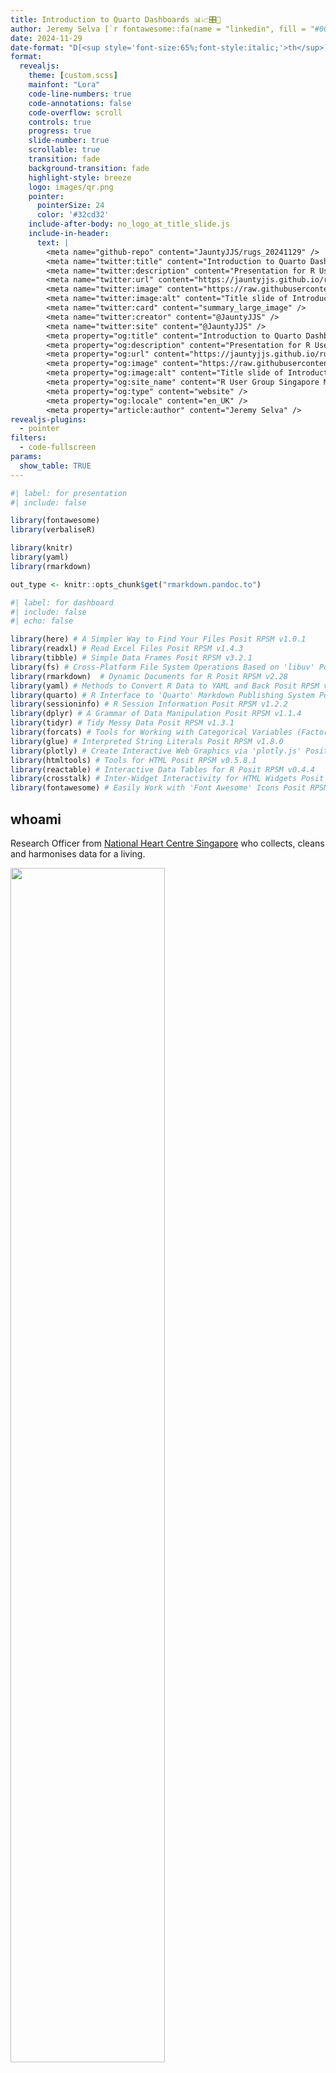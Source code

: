 ---
title: Introduction to Quarto Dashboards 📊📈🎛️📶
author: Jeremy Selva [`r fontawesome::fa(name = "linkedin", fill = "#0077ac")`](https://www.linkedin.com/in/jeremy-selva-085b9112a/){target="_blank"} <br> @JauntyJJS [`r fontawesome::fa(name = "github", fill = "#000000")`](https://github.com/JauntyJJS){target="_blank"} [`r fontawesome::fa(name = "fab fa-square-x-twitter", fill = "#000000")`](https://twitter.com/JauntyJJS){target="_blank"} [`r fontawesome::fa(name = "bluesky", fill = "#1084ff")`](https://bsky.app/profile/jauntyjjs.bsky.social){target="_blank"} [<svg aria-hidden="true" role="img" viewBox="0 0 512 512" style="height:1em;width:1em;vertical-align:-0.125em;margin-left:auto;margin-right:auto;font-size:inherit;fill:#5f53e7;overflow:visible;position:relative;"><path d="M433 179.1c0-97.2-63.7-125.7-63.7-125.7-62.5-28.7-228.6-28.4-290.5 0 0 0-63.7 28.5-63.7 125.7 0 115.7-6.6 259.4 105.6 289.1 40.5 10.7 75.3 13 103.3 11.4 50.8-2.8 79.3-18.1 79.3-18.1l-1.7-36.9s-36.3 11.4-77.1 10.1c-40.4-1.4-83-4.4-89.6-54a102.5 102.5 0 0 1 -.9-13.9c85.6 20.9 158.7 9.1 178.8 6.7 56.1-6.7 105-41.3 111.2-72.9 9.8-49.8 9-121.5 9-121.5zm-75.1 125.2h-46.6v-114.2c0-49.7-64-51.6-64 6.9v62.5h-46.3V197c0-58.5-64-56.6-64-6.9v114.2H90.2c0-122.1-5.2-147.9 18.4-175 25.9-28.9 79.8-30.8 103.8 6.1l11.6 19.5 11.6-19.5c24.1-37.1 78.1-34.8 103.8-6.1 23.7 27.3 18.4 53 18.4 175z"/></svg>](https://fosstodon.org/@JauntyJJS){target="_blank"} <br> [*https://jeremy-selva.netlify.app* `r fontawesome::fa(name = "link", fill = "#666666")`](https://jeremy-selva.netlify.app/){target="_blank"} <br> [For R User Group Singapore (RUGS) Meetup `r fontawesome::fa(name = "fab fa-meetup", fill = "#dd5466")`](https://www.meetup.com/r-user-group-sg/events/303934149){target="_blank"}
date: 2024-11-29
date-format: "D[<sup style='font-size:65%;font-style:italic;'>th</sup>] MMMM YYYY"
format:
  revealjs:
    theme: [custom.scss]
    mainfont: "Lora"
    code-line-numbers: true
    code-annotations: false
    code-overflow: scroll
    controls: true
    progress: true
    slide-number: true
    scrollable: true
    transition: fade
    background-transition: fade
    highlight-style: breeze
    logo: images/qr.png
    pointer:
      pointerSize: 24
      color: '#32cd32'
    include-after-body: no_logo_at_title_slide.js
    include-in-header: 
      text: |
        <meta name="github-repo" content="JauntyJJS/rugs_20241129" />
        <meta name="twitter:title" content="Introduction to Quarto Dashboards" />
        <meta name="twitter:description" content="Presentation for R User Group Singapore Meetup on 29 November 2024." />
        <meta name="twitter:url" content="https://jauntyjjs.github.io/rugs_20241129" />
        <meta name="twitter:image" content="https://raw.githubusercontent.com/JauntyJJS/rugs_20241129/main/share-card.png" />
        <meta name="twitter:image:alt" content="Title slide of Introduction to Quarto Dashboards presented at R User Group Singapore Meetup on 29 November 2024." />
        <meta name="twitter:card" content="summary_large_image" />
        <meta name="twitter:creator" content="@JauntyJJS" />
        <meta name="twitter:site" content="@JauntyJJS" />
        <meta property="og:title" content="Introduction to Quarto Dashboards" />
        <meta property="og:description" content="Presentation for R User Group Singapore Meetup on 29 November 2024." />
        <meta property="og:url" content="https://jauntyjjs.github.io/rugs_20241129" />
        <meta property="og:image" content="https://raw.githubusercontent.com/JauntyJJS/rugs_20241129/main/share-card.png" />
        <meta property="og:image:alt" content="Title slide of Introduction to Quarto Dashboards presented at R User Group Singapore Meetup on 29 November 2024." />
        <meta property="og:site_name" content="R User Group Singapore Meetup on 29 November 2024" />
        <meta property="og:type" content="website" />
        <meta property="og:locale" content="en_UK" />
        <meta property="article:author" content="Jeremy Selva" />
revealjs-plugins:
  - pointer
filters:
  - code-fullscreen
params:
  show_table: TRUE
---

```{r}
#| label: for presentation
#| include: false

library(fontawesome)
library(verbaliseR)

library(knitr)
library(yaml)
library(rmarkdown)

out_type <- knitr::opts_chunk$get("rmarkdown.pandoc.to")
```

```{r}
#| label: for dashboard
#| include: false
#| echo: false

library(here) # A Simpler Way to Find Your Files Posit RPSM v1.0.1
library(readxl) # Read Excel Files Posit RPSM v1.4.3
library(tibble) # Simple Data Frames Posit RPSM v3.2.1
library(fs) # Cross-Platform File System Operations Based on 'libuv' Posit RPSM v1.6.5
library(rmarkdown)  # Dynamic Documents for R Posit RPSM v2.28
library(yaml) # Methods to Convert R Data to YAML and Back Posit RPSM v2.3.10
library(quarto) # R Interface to 'Quarto' Markdown Publishing System Posit RPSM v1.4.4
library(sessioninfo) # R Session Information Posit RPSM v1.2.2
library(dplyr) # A Grammar of Data Manipulation Posit RPSM v1.1.4
library(tidyr) # Tidy Messy Data Posit RPSM v1.3.1
library(forcats) # Tools for Working with Categorical Variables (Factors) Posit RPSM v1.0.0
library(glue) # Interpreted String Literals Posit RPSM v1.8.0
library(plotly) # Create Interactive Web Graphics via 'plotly.js' Posit RPSM v4.10.4
library(htmltools) # Tools for HTML Posit RPSM v0.5.8.1
library(reactable) # Interactive Data Tables for R Posit RPSM v0.4.4
library(crosstalk) # Inter-Widget Interactivity for HTML Widgets Posit RPSM v1.2.1
library(fontawesome) # Easily Work with 'Font Awesome' Icons Posit RPSM v0.5.2

```

## whoami

Research Officer from [National Heart Centre Singapore](https://www.nhcs.com.sg/){target="_blank"} who collects, cleans and harmonises data for a living.

![](images/allison_horst2.png){fig-alt="Picture by Allison Horst about a data analyst facing a dataset in the form of a monster." fig-align="center" width="70%"}

[Taming the Data Beast from ["Cleaning Medical Data with R"](https://www.pipinghotdata.com/workshops/2023-06-06-cleaning-medical-data-with-r/){target="_blank"} workshop by Shannon Pileggi, Crystal Lewis and Petter Higgins presented at R/Medicine 2023. Illustrated by [Allison Horst](https://allisonhorst.com/){target="_blank"}]{style="font-size: 80%;"}.

::: footer

[https://jauntyjjs.github.io/rugs_20241129
`r fontawesome::fa(name = "link", fill = "#666666")`](https://jauntyjjs.github.io/rugs_20241129){target="_blank"}[`r fontawesome::fa(name = "github", fill = "#000000")`](https://github.com/JauntyJJS/rugs_20241129){target="_blank"}

:::

## Quarto

[Quarto](https://quarto.org/){target="_blank"} is an open-source software that weaves narrative and programming code together to produce elegantly formatted output as documents (in HTML, Word, PDF), presentations, books, web pages, and more.

![](images/allison_horst.png){fig-alt="Picture by Allison Horst about Quarto turning programming code to documents." fig-align="center"}
[[Artwork](https://allisonhorst.com/cetinkaya-rundel-lowndes-quarto-keynote){target="_blank"} from ["Hello, Quarto"](https://www.youtube.com/watch?v=p7Hxu4coDl8) keynote by Julia Lowndes and Mine Çetinkaya-Rundel, presented at RStudio Conference 2022. Illustrated by [Allison Horst](https://allisonhorst.com/){target="_blank"}]{style="font-size: 80%;"}.

::: footer

[https://jauntyjjs.github.io/rugs_20241129
`r fontawesome::fa(name = "link")`](https://jauntyjjs.github.io/rugs_20241129){target="_blank"}[`r fontawesome::fa(name = "github")`](https://github.com/JauntyJJS/rugs_20241129){target="_blank"}

:::

## Quarto

<https://quarto.org/>{target="_blank"}

```{=html}
<iframe width="1000" height="550" src="https://quarto.org/" title="Quarto Homepage" ></iframe>
```

::: footer

[https://jauntyjjs.github.io/rugs_20241129
`r fontawesome::fa(name = "link")`](https://jauntyjjs.github.io/rugs_20241129){target="_blank"}[`r fontawesome::fa(name = "github")`](https://github.com/JauntyJJS/rugs_20241129){target="_blank"}

:::

## Quarto Dashboards (Released in Quarto 1.4)

A simple way to quickly creating dashboards from Quarto scripts using R, Python, Julia, and Observable

Publish groups of visualizations, tables, text together. See examples in <https://quarto.org/docs/gallery/index.html#dashboards>{target="_blank"}

![](images/quarto_dashboard_example.png){fig-alt="A list of Quarto dashboard example." fig-align="center"}

::: footer

[https://jauntyjjs.github.io/rugs_20241129
`r fontawesome::fa(name = "link")`](https://jauntyjjs.github.io/rugs_20241129){target="_blank"}[`r fontawesome::fa(name = "github")`](https://github.com/JauntyJJS/rugs_20241129){target="_blank"}

:::

## Dashboard Basics

Dashboards are composed of **cards** of text, plot and tables in **pages**

![](images/cards_not_arranged.png){fig-alt="Cards (unaranged)." fig-align="center"}

::: footer

[https://jauntyjjs.github.io/rugs_20241129
`r fontawesome::fa(name = "link")`](https://jauntyjjs.github.io/rugs_20241129){target="_blank"}[`r fontawesome::fa(name = "github")`](https://github.com/JauntyJJS/rugs_20241129){target="_blank"}

:::

## Dashboard Basics 

Dashboards are composed of **cards** of text, plot and tables in **pages** that need to be arranged neatly into rows and columns.

::: panel-tabset

### About

![](images/cards_arranged_1.png){fig-alt="Cards arranged to tell what the project is about." fig-align="center"}

### Total_Fertility

![](images/cards_arranged_2.png){fig-alt="Cards arranged to show the results." fig-align="center"}


:::

::: footer

[https://jauntyjjs.github.io/rugs_20241129
`r fontawesome::fa(name = "link")`](https://jauntyjjs.github.io/rugs_20241129){target="_blank"}[`r fontawesome::fa(name = "github")`](https://github.com/JauntyJJS/rugs_20241129){target="_blank"}

:::

## Motivation

[CNA](https://www.channelnewsasia.com/singapore/singapore-total-fertility-rate-population-parents-children-4155616){target="_blank"} reported that Singapore's total fertility rate was below 1 for the first time.

![](images/cna_fertility.png){fig-alt="Channel News Asia news headline: Singapore's total fertility rate falls to historic low of 0.97" fig-align="center" width="60%"}

::: footer

[https://jauntyjjs.github.io/rugs_20241129
`r fontawesome::fa(name = "link")`](https://jauntyjjs.github.io/rugs_20241129){target="_blank"}[`r fontawesome::fa(name = "github")`](https://github.com/JauntyJJS/rugs_20241129){target="_blank"}

:::

## Motivation

Data is downloaded from [Department Of Statistics Singapore](https://www.singstat.gov.sg/find-data/search-by-theme/population/births-and-fertility/latest-data){target="_blank"}

![](images/website_to_get_data.png){fig-alt="Births and Fertility data from the Department Of Statistics Singapore website" fig-align="center"}

::: footer

[https://jauntyjjs.github.io/rugs_20241129
`r fontawesome::fa(name = "link")`](https://jauntyjjs.github.io/rugs_20241129){target="_blank"}[`r fontawesome::fa(name = "github")`](https://github.com/JauntyJJS/rugs_20241129){target="_blank"}

:::

## Motivation

Alternatively, it can be downloaded from <https://data.gov.sg/>{target="_blank"}

::: panel-tabset

### Fertility Rate

[<https://data.gov.sg/datasets/d_e39eeaeadb571c0d0725ef1eec48d166/view>{target="_blank"}]{style="font-size: 80%;"}

```{=html}
<iframe width="1000" height="400" src="https://data.gov.sg/datasets/d_e39eeaeadb571c0d0725ef1eec48d166/view" title="Fertility Rate" ></iframe>
```

### Live Birth

[<https://data.gov.sg/datasets/d_d05c760928eb5eaa58006d83462b834e/view>{target="_blank"}]{style="font-size: 80%;"}

```{=html}
<iframe width="1000" height="400" src="https://data.gov.sg/datasets/d_d05c760928eb5eaa58006d83462b834e/view" title="Live Birth" ></iframe>
```

:::

::: footer

[https://jauntyjjs.github.io/rugs_20241129
`r fontawesome::fa(name = "link")`](https://jauntyjjs.github.io/rugs_20241129){target="_blank"}[`r fontawesome::fa(name = "github")`](https://github.com/JauntyJJS/rugs_20241129){target="_blank"}

:::

## Motivation

A preview of the dataset.

:::: {.columns}

::: {.column width="50%"}

```{r}
#| label: read birth data
#| echo: true

birth_data <- readxl::read_excel(
  path = here::here(
    "data", 
    "Live-Births By Sex And Ethnic Group, Monthly.xlsx"
  )
)

```

::: {.content-visible when-format="html"}

```{r}
#| label: birth data html

if (params$show_table && knitr::is_html_output()) {
  
  sticky_style <- list(backgroundColor = "#f7f7f7")
  
  birth_data |>
    reactable::reactable(
      columns = list(
        Ethnicity = reactable::colDef(
          sticky = "left",
          style = sticky_style, 
          headerStyle = sticky_style
        ), 
        Gender = reactable::colDef(
          sticky = "left",
          style = sticky_style, 
          headerStyle = sticky_style)
      ), 
      filterable = FALSE,
      defaultPageSize = 8,
      paginationType = "jump",
      style = list(fontSize = "1rem"),
    )
}

```

:::

:::

::: {.column width="50%"}

```{r}
#| label: read fertility data
#| echo: true

fertility_rate_data <- readxl::read_excel(
  path = here::here(
    "data", 
    "Fertility Rate By Ethnic Group, Yearly.xlsx"
  )
)

```

::: {.content-visible when-format="html"}

```{r}
#| label: fertility data html

if (params$show_table && knitr::is_html_output()) {
  
  sticky_style <- list(backgroundColor = "#f7f7f7")
  
  fertility_rate_data |>
    reactable::reactable(
      columns = list(
        Ethnicity = reactable::colDef(
          minWidth = 200,
          sticky = "left",
          style = sticky_style, 
          headerStyle = sticky_style
        )
      ), 
      filterable = FALSE,
      defaultPageSize = 8,
      paginationType = "jump",
      style = list(fontSize = "1rem"),
    )
}

```

:::

:::

::::

::: footer

[https://jauntyjjs.github.io/rugs_20241129
`r fontawesome::fa(name = "link")`](https://jauntyjjs.github.io/rugs_20241129){target="_blank"}[`r fontawesome::fa(name = "github")`](https://github.com/JauntyJJS/rugs_20241129){target="_blank"}

:::

## Motivation

Can Quarto Dashboard create something similar to the [Fertility Dashboard](https://www.singstat.gov.sg/find-data/search-by-theme/population/births-and-fertility/visualising-data/fertility-dashboard){target="_blank"} from Department of Statistics Singapore ?

![](images/fertility_dashbaord_DOS.png){fig-alt="Fertility Dashboard from Department of Statistics Singapore." fig-align="center"}

::: footer

[https://jauntyjjs.github.io/rugs_20241129
`r fontawesome::fa(name = "link")`](https://jauntyjjs.github.io/rugs_20241129){target="_blank"}[`r fontawesome::fa(name = "github")`](https://github.com/JauntyJJS/rugs_20241129){target="_blank"}

:::

## Open A Quarto Document

Create a Quarto document

![](images/create_a_quarto_doc_grouped.png){fig-alt="Steps to create a Quarto document" fig-align="center"}

::: footer

[https://jauntyjjs.github.io/rugs_20241129
`r fontawesome::fa(name = "link")`](https://jauntyjjs.github.io/rugs_20241129){target="_blank"}[`r fontawesome::fa(name = "github")`](https://github.com/JauntyJJS/rugs_20241129){target="_blank"}

:::

## Open A Quarto Document

Clear everything in file and type the following `yaml` header (surrounded by `---`) and click "Render"

````{.yaml filename="index.qmd"}
---
title: "SG Fertility Dashboard"
format: 
  dashboard:
    nav-buttons: [github]
    github: https://github.com/JauntyJJS/fertility_dashboard
---
````

:::: {.columns}

::: {.column width="50%"}

![](images/quarto_render.png){fig-alt="Steps to render a Quarto document to an empty dashboard" fig-align="center"}

:::

::: {.column width="50%"}

![](images/starting_dashboard.png){fig-alt="Output from the above command" fig-align="center"}

:::

::::

::: footer

[https://jauntyjjs.github.io/rugs_20241129
`r fontawesome::fa(name = "link")`](https://jauntyjjs.github.io/rugs_20241129){target="_blank"}[`r fontawesome::fa(name = "github")`](https://github.com/JauntyJJS/rugs_20241129){target="_blank"}

:::

## Code Chunks

R codes are to be placed in between the ```` ```{r} ```` and ```` ``` ```` code chunks.

::: panel-tabset

### R code 

```{r}
#| label: load packages
#| message: false
#| eval: false
#| echo: true

library(here) # A Simpler Way to Find Your Files Posit RPSM v1.0.1
library(readxl) # Read Excel Files Posit RPSM v1.4.3
library(tibble) # Simple Data Frames Posit RPSM v3.2.1
library(fs) # Cross-Platform File System Operations Based on 'libuv' Posit RPSM v1.6.5
library(rmarkdown)  # Dynamic Documents for R Posit RPSM v2.28
library(yaml) # Methods to Convert R Data to YAML and Back Posit RPSM v2.3.10
library(quarto) # R Interface to 'Quarto' Markdown Publishing System Posit RPSM v1.4.4
library(sessioninfo) # R Session Information Posit RPSM v1.2.2
library(dplyr) # A Grammar of Data Manipulation Posit RPSM v1.1.4
library(tidyr) # Tidy Messy Data Posit RPSM v1.3.1
library(forcats) # Tools for Working with Categorical Variables (Factors) Posit RPSM v1.0.0
library(glue) # Interpreted String Literals Posit RPSM v1.8.0
library(plotly) # Create Interactive Web Graphics via 'plotly.js' Posit RPSM v4.10.4
library(htmltools) # Tools for HTML Posit RPSM v0.5.8.1
library(reactable) # Interactive Data Tables for R Posit RPSM v0.4.4
library(crosstalk) # Inter-Widget Interactivity for HTML Widgets Posit RPSM v1.2.1
library(fontawesome) # Easily Work with 'Font Awesome' Icons Posit RPSM v0.5.2

```

### In code chunk {.nostretch}

![](images/r_packages_used.png){fig-alt="How to load all libraries in a Quarto Code Chunk" fig-align="center" width="60%"}

:::

::: footer

[https://jauntyjjs.github.io/rugs_20241129
`r fontawesome::fa(name = "link")`](https://jauntyjjs.github.io/rugs_20241129){target="_blank"}[`r fontawesome::fa(name = "github")`](https://github.com/JauntyJJS/rugs_20241129){target="_blank"}

:::

## Pages

The text of the level 1 headings `#{Page Title}` helps to create pages in the navigation bar.

```{.yaml filename="index.qmd"}
---
title: "SG Fertility Dashboard"
format: 
  dashboard:
    nav-buttons: [github]
    github: https://github.com/JauntyJJS/fertility_dashboard
---

# Fertility Rate {orientation="rows" scrolling="true"}

# Live Birth {orientation="rows" scrolling="true"}

# About {orientation="columns" scrolling="true"}
```

![](images/dashboard_with_pages.png){fig-alt="dashboard with pages but no content" fig-align="center"}

::: footer

[https://jauntyjjs.github.io/rugs_20241129
`r fontawesome::fa(name = "link")`](https://jauntyjjs.github.io/rugs_20241129){target="_blank"}[`r fontawesome::fa(name = "github")`](https://github.com/JauntyJJS/rugs_20241129){target="_blank"}

:::

## Layout for About

The `orientation="columns"` settings ensures cards are first laid out by columns and then by rows. Column space can be allocated using level 2 headings `## Column`

```{r filename="index.qmd"}
#| echo: true

# About {orientation="columns" scrolling="true"}

## Column {width="60%"}

## Column {width="40%"}
```

![](images/column_layout.png){fig-alt="column orientation layout" fig-align="center"}

::: footer

[https://jauntyjjs.github.io/rugs_20241129
`r fontawesome::fa(name = "link")`](https://jauntyjjs.github.io/rugs_20241129){target="_blank"}[`r fontawesome::fa(name = "github")`](https://github.com/JauntyJJS/rugs_20241129){target="_blank"}

:::

## Cards for About

To create cards that has text or markdown, it is better to use the `::: {.card title="Your title"}` block.

:::: {.columns}

::: {.column width="40%"}

````{.r filename="index.qmd"}
# About {orientation="columns" scrolling="true"}

## Column - About the Dashboard {width="60%"}

::: {.card title="📊 About The Dashboard"}

Your markdown text here

:::

## Column - R Session and Packages Used {width="40%"}
````
:::

::: {.column width="60%"}

![](images/card_about_the_dashboard_example.png){fig-alt="About page with a card titled: About The Dashboard with text example" fig-align="center"}
:::

::::

::: footer

[https://jauntyjjs.github.io/rugs_20241129
`r fontawesome::fa(name = "link")`](https://jauntyjjs.github.io/rugs_20241129){target="_blank"}[`r fontawesome::fa(name = "github")`](https://github.com/JauntyJJS/rugs_20241129){target="_blank"}

:::

## Cards for About

::: panel-tabset

### Code

To create cards that uses R codes, use ```` ```{r} ```` code chunks.

````{.r filename="index.qmd" code-line-numbers="|11-27"}
# About {orientation="columns" scrolling="true"}

## Column - About the Dashboard {width="60%"}

::: {.card title="📊 About The Dashboard"}

Your markdown text here

:::

## Column - R Session and Packages Used {width="40%"}

```{{r}}
#| label: R Package Used
#| title: "R Packages Used"

head(sessioninfo::package_info())

```

```{{r}}
#| label: R Session Info
#| title: "R Session Info"

head(sessioninfo::platform_info())

```
````

### Output

![](images/card_about_r_platform_example.png){fig-alt="About page with a card titled: " fig-align="center"}
:::

::: footer

[https://jauntyjjs.github.io/rugs_20241129
`r fontawesome::fa(name = "link")`](https://jauntyjjs.github.io/rugs_20241129){target="_blank"}[`r fontawesome::fa(name = "github")`](https://github.com/JauntyJJS/rugs_20241129){target="_blank"}

:::

## Cards for About

::: panel-tabset

### Code

Here are the contents to create the About the dashboard chunks.

````{.r filename="index.qmd"}
# About {orientation="columns" scrolling="true"}

## Column - About the Dashboard {width="60%"}

::: {.card title="📊 About The Dashboard"}

This dashboard is built with [Quarto Dashboards](https://quarto.org/docs/dashboards/){target="_blank"}. It is based on the [Fertility Dashboard](https://www.singstat.gov.sg/find-data/search-by-theme/population/births-and-fertility/visualising-data/fertility-dashboard){target="_blank"} from [Department of Statistics Singapore](https://www.singstat.gov.sg/){target="_blank"}.

If you want to conduct your own analysis, see the following resources:

+-------------------------------------+------------------------------------------------------------------------------------------------------------------------------------------------------------------------------+
| Resource                            | Link                                                                                                                                                                         |
+=====================================+==============================================================================================================================================================================+
| Births and Fertility Data           | [<i class='bi bi-globe'></i> Website](https://www.singstat.gov.sg/find-data/search-by-theme/population/births-and-fertility/latest-data){target="_blank"}                    |
| Department of Statistics Singapore  |                                                                                                                                                                              |
+-------------------------------------+------------------------------------------------------------------------------------------------------------------------------------------------------------------------------+
| Fertility Rate By Ethnic Group,     | [<i class='bi bi-globe'></i> Website](https://data.gov.sg/datasets/d_e39eeaeadb571c0d0725ef1eec48d166/view){target="_blank"}                                                 |
| Yearly from                         |                                                                                                                                                                              |
| [data.gov.sg](https://data.gov.sg/) |                                                                                                                                                                              |
+-------------------------------------+------------------------------------------------------------------------------------------------------------------------------------------------------------------------------+
| Live-Births By Sex And Ethnic       | [<i class='bi bi-globe'></i> Website](https://data.gov.sg/datasets/d_d05c760928eb5eaa58006d83462b834e/view){target="_blank"}                                                 |
| Group, Monthly from                 |                                                                                                                                                                              |
| [data.gov.sg](https://data.gov.sg/) |                                                                                                                                                                              |
+-------------------------------------+------------------------------------------------------------------------------------------------------------------------------------------------------------------------------+
| Fertility Rate By Ethnic Group,     | [<i class="bi bi-file-earmark-spreadsheet"></i> Fertility Rate By Ethnic Group, Yearly.xlsx](data/Fertility Rate By Ethnic Group, Yearly.xlsx){target="_blank"}              |
| Yearly till 2023 in Excel           |                                                                                                                                                                              |
+-------------------------------------+------------------------------------------------------------------------------------------------------------------------------------------------------------------------------+
| Live-Births By Sex And Ethnic       | [<i class="bi bi-file-earmark-spreadsheet"></i> Live-Births By Sex And Ethnic Group, Monthly.xlsx](data/Live-Births By Sex And Ethnic Group, Monthly.xlsx){target="_blank"}  |
| Group, Monthly till Dec 2023        |                                                                                                                                                                              |
| in Excel                            |                                                                                                                                                                              |
+-------------------------------------+------------------------------------------------------------------------------------------------------------------------------------------------------------------------------+
| Quarto script to create Dashboard   | [<i class="bi bi-file-code"></i> Quarto Script](index.qmd){target="_blank"}                                                                                                  |
+-------------------------------------+------------------------------------------------------------------------------------------------------------------------------------------------------------------------------+
| Github repository                   | [<i class='bi bi-github'></i> Source code](https://github.com/JauntyJJS/fertility_dashboard){target="_blank"}                                                                |
+-------------------------------------+------------------------------------------------------------------------------------------------------------------------------------------------------------------------------+
| Quarto Resources from               | [<i class='bi bi-github'></i> Resources](https://github.com/ivelasq/2024-07-18_quarto-dashboards){target="_blank"}                                                           |
| Isabella Velásquez                  |                                                                                                                                                                              |
+-------------------------------------+------------------------------------------------------------------------------------------------------------------------------------------------------------------------------+
| Quarto Tutorials from               | [<i class='bi bi-youtube'></i> 1: Hello, Dashboards!](https://www.youtube.com/watch?v=HW7QbqI4fH0){target="_blank"}<br>                                                      |
| Mine Çetinkaya-Rundel               | [<i class='bi bi-youtube'></i> 2: Components](https://www.youtube.com/watch?v=KdsQgwaY950){target="_blank"}<br>                                                              |
|                                     | [<i class='bi bi-youtube'></i> 3: Theming and Styling](https://www.youtube.com/watch?v=NigWSB-jG4Y){target="_blank"}                                                         |
+-------------------------------------+------------------------------------------------------------------------------------------------------------------------------------------------------------------------------+

Births And Fertility Rates, Annual and Live-Births By Sex And Ethnic Group data were accessed on 25 November 2024 from <https://data.gov.sg/>. Data is made available under the terms of [Singapore Open Data Licence version 1.0](https://data.gov.sg/open-data-licence)

Made by Jeremy Selva [`r fontawesome::fa(name = "linkedin", fill = "#273B8C")`](https://www.linkedin.com/in/jeremy-selva-085b9112a/){target="_blank"} <br> @JauntyJJS [`r fontawesome::fa(name = "github", fill = "#273B8C")`](https://github.com/JauntyJJS){target="_blank"} [`r fontawesome::fa(name = "fab fa-x-twitter", fill = "#273B8C")`](https://twitter.com/JauntyJJS){target="_blank"} <br> [*https://jeremy-selva.netlify.app* `r fontawesome::fa(name = "link", fill = "#273B8C")`](https://jeremy-selva.netlify.app/){target="_blank"}

:::

## Column - R Session and Packages Used {width="40%"}

```{{r}}
#| label: R Package Used
#| title: "📦 R Packages Used"

get_r_package_info <- function() {

  r_package_table <- sessioninfo::package_info()
  rownames(r_package_table) <- NULL

  r_package_table <- r_package_table |>
    tibble::as_tibble() |>
    dplyr::mutate(
      version = ifelse(is.na(r_package_table$loadedversion),
                       r_package_table$ondiskversion,
                       r_package_table$loadedversion)) |>
    dplyr::filter(.data[["attached"]] == TRUE) |>
    dplyr::select(
      dplyr::any_of(c("package", "version",
                      "date", "source"))
    )

  return(r_package_table)

}

get_r_package_info() |>
  reactable::reactable(
    defaultPageSize = 5,
    paginationType = "jump",
  )

```

```{{r}}
#| label: R Session Info
#| title: "💻 R Session Info"

get_quarto_version <- function(
    test_sys_path = FALSE,
    test_no_path = FALSE
) {

  # Taken from https://github.com/r-lib/sessioninfo/issues/75
  if (isNamespaceLoaded("quarto") && isFALSE(test_sys_path)) {
    path <- quarto::quarto_path() |>
      fs::path_real()
    ver <- system("quarto -V", intern = TRUE)
    if (is.null(path) || isTRUE(test_no_path)) {
      "NA (via quarto)"
    } else {
      paste0(ver, " @ ", path, "/ (via quarto)")
    }
  } else {
    path <- Sys.which("quarto") |>
      fs::path_real()
    if (path == "" || isTRUE(test_no_path)) {
      "NA"
    } else {
      ver <- system("quarto -V", intern = TRUE)
      paste0(ver, " @ ", path)
    }
  }
}


get_knitr_version <- function() {

  knitr_info <- "NA"

  r_package_table <- sessioninfo::package_info(
    pkgs = c("installed")
  ) |>
    dplyr::filter(.data[["package"]] == "knitr")

  if (nrow(r_package_table) == 1) {

    knitr_version <- r_package_table$loadedversion[1]
    knitr_source <- r_package_table$source[1]

    knitr_info <- paste0(
      knitr_version, " from ",
      knitr_source)
  }

  return(knitr_info)

}

get_r_platform_info <- function() {

  r_platform_table <- sessioninfo::platform_info()
  r_platform_table[["quarto"]] <- get_quarto_version()[1]
  r_platform_table[["knitr"]] <- get_knitr_version()[1]

  r_platform_table <- data.frame(
    setting = names(r_platform_table),
    value = unlist(r_platform_table,
                   use.names = FALSE),
    stringsAsFactors = FALSE
  )

  return(r_platform_table)
}

r_platform_table <- get_r_platform_info()

r_platform_table |>
  reactable::reactable(
    defaultPageSize = 5,
    paginationType = "jump",
  )


```
````

### Output

![](images/card_about_the_dashboard_done.png){fig-alt="About page with a card titled: About The Dashboard with text completed" fig-align="center"}

:::

::: footer

[https://jauntyjjs.github.io/rugs_20241129
`r fontawesome::fa(name = "link")`](https://jauntyjjs.github.io/rugs_20241129){target="_blank"}[`r fontawesome::fa(name = "github")`](https://github.com/JauntyJJS/rugs_20241129){target="_blank"}

:::

## Layout and Cards for Fertility Rate

:::: {.columns}

::: {.column width="40%"}

The `orientation="rows"` settings ensures cards are first laid out by rows and then by columns.

Indicating `#| content: valuebox` in the R code chunk will give out a value box. 

:::

::: {.column width="60%"}

````{.r filename="index.qmd" code-line-numbers="|1|3-16|57-77"}
# Fertility Rate {orientation="rows" scrolling="true"}

## Row - 2023 Fertility Value Boxes

```{{r}}
#| label: Value Box 1
#| content: valuebox
#| title: "2023 Fertility Rate (Total*)"

list(
  icon = "person-standing-dress",
  color = "#b67e54",
  value = "A Value"
)

```

```{{r}}
#| label: Value Box 2
#| content: valuebox
#| title: "2023 Fertility Rate (Chinese)"

list(
  icon = "person-standing-dress",
  color = "#efb9e7",
  value = "A Value"
)

```

```{{r}}
#| label: Value Box 3
#| content: valuebox
#| title: "2023 Fertility Rate (Malays)"

list(
  icon = "person-standing-dress",
  color = "#90ee90",
  value = "A Value"
)

```

```{{r}}
#| label: Value Box 4
#| content: valuebox
#| title: "2023 Fertility Rate (Indians)"

list(
  icon = "person-standing-dress",
  color = "#c5bce0",
  value = "A Value"
)

```

## Row - Fertility Rate Plot and Table

### Column - Fertility Rate Plot

```{{r}}
#| label: Total Fertility Rate by Ethnicity Plot
#| title: ""

print("a plot")

```

### Column - Fertility Rate Table

```{{r}}
#| label: Total Fertility Rate by Ethnicity Table
#| title: "𝄜 Total Fertility Rate Data"

print("a table")

```
````

:::

::::

![](images/card_fertility_rate_example.png){fig-alt="A dashboard with four value boxes in the first row and in the second row, one column reserved for the graph and the other column reserved for the table" fig-align="center"}

::: footer

[https://jauntyjjs.github.io/rugs_20241129
`r fontawesome::fa(name = "link")`](https://jauntyjjs.github.io/rugs_20241129){target="_blank"}[`r fontawesome::fa(name = "github")`](https://github.com/JauntyJJS/rugs_20241129){target="_blank"}

:::

## Tables and Plots for Fertility Rate Page

::: panel-tabset

### Table

```{r}
#| label: Total Fertility Rate by Ethnicity Table
#| echo: false
#| eval: true

fertility_rate_data_year_for_table <- fertility_rate_data |>
  tidyr::pivot_longer(
    cols = -c("Ethnicity"),
    names_to = c("Year"),
    values_to = "Total_Fertility_Rate_Per_Female"
  ) |>
  dplyr::mutate(
    Ethnicity = dplyr::case_when(
      .data[["Ethnicity"]] == "Chinese (Per Female)" ~ "Chinese",
      .data[["Ethnicity"]] == "Malays (Per Female)" ~ "Malays",
      .data[["Ethnicity"]] == "Indians (Per Female)" ~ "Indians",
      .data[["Ethnicity"]] == "All (Per Female)" ~ "Total*",
    ),
    Ethnicity = forcats::fct_relevel(
      .data[["Ethnicity"]],
      c("Chinese", "Malays", "Indians", "Total*")
    )
  ) |>
  dplyr::filter(
    .data[["Year"]] >= 1980
  ) |>
  dplyr::mutate(
    Year = as.numeric(.data[["Year"]])
  ) |>
  dplyr::rename(
    `Fertility Rate Per Female` = "Total_Fertility_Rate_Per_Female"
  )

data <- crosstalk::SharedData$new(fertility_rate_data_year_for_table)

htmltools::div(
  style = "display: grid; grid-template-columns: repeat(auto-fit, minmax(200px, 1fr)); gap: 0.75rem;",
  htmltools::div(
    crosstalk::filter_select(
      id = "Ethnicity",
      label = "Ethnicity",
      sharedData = data,
      group = ~Ethnicity,
      allLevels = TRUE),
    crosstalk::filter_slider(
      id = "Year",
      label = "Year",
      sharedData = data,
      column = "Year"),
    crosstalk::filter_slider(
      id = "Fertility Rate Per Female",
      label = "Fertility Rate Per Female",
      sharedData = data,
      column = "Fertility Rate Per Female",
      width = "100%")
  ),
  htmltools::div(
    style = "grid-column: span 3;",
    htmltools::browsable(
      htmltools::tagList(
        reactable::reactable(data, minRows = 10, elementId = "tfr-table", paginationType = "jump"),
        htmltools::tags$button("Download as CSV", onclick = "Reactable.downloadDataCSV('tfr-table')")
      )
    )
  )
)

```

### 👨‍💻 Source

```{r}
#| label: Source code for Total Fertility Rate by Ethnicity Table
#| eval: false
#| echo: true

fertility_rate_data_year_for_table <- fertility_rate_data |>
  tidyr::pivot_longer(
    cols = -c("Ethnicity"),
    names_to = c("Year"),
    values_to = "Total_Fertility_Rate_Per_Female"
  ) |>
  dplyr::mutate(
    Ethnicity = dplyr::case_when(
      .data[["Ethnicity"]] == "Chinese (Per Female)" ~ "Chinese",
      .data[["Ethnicity"]] == "Malays (Per Female)" ~ "Malays",
      .data[["Ethnicity"]] == "Indians (Per Female)" ~ "Indians",
      .data[["Ethnicity"]] == "All (Per Female)" ~ "Total*",
    ),
    Ethnicity = forcats::fct_relevel(
      .data[["Ethnicity"]],
      c("Chinese", "Malays", "Indians", "Total*")
    )
  ) |>
  dplyr::filter(
    .data[["Year"]] >= 1980
  ) |>
  dplyr::mutate(
    Year = as.numeric(.data[["Year"]])
  ) |>
  dplyr::rename(
    `Fertility Rate Per Female` = "Total_Fertility_Rate_Per_Female"
  )

data <- crosstalk::SharedData$new(fertility_rate_data_year_for_table)

htmltools::div(
  style = "display: grid; grid-template-columns: repeat(auto-fit, minmax(200px, 1fr)); gap: 0.75rem;",
  htmltools::div(
    crosstalk::filter_select(
      id = "Ethnicity",
      label = "Ethnicity",
      sharedData = data,
      group = ~Ethnicity,
      allLevels = TRUE),
    crosstalk::filter_slider(
      id = "Year",
      label = "Year",
      sharedData = data,
      column = "Year"),
    crosstalk::filter_slider(
      id = "Fertility Rate Per Female",
      label = "Fertility Rate Per Female",
      sharedData = data,
      column = "Fertility Rate Per Female",
      width = "100%")
  ),
  htmltools::div(
    style = "grid-column: span 3;",
    htmltools::browsable(
      htmltools::tagList(
        reactable::reactable(data, minRows = 10, elementId = "tfr-table", paginationType = "jump"),
        htmltools::tags$button("Download as CSV", onclick = "Reactable.downloadDataCSV('tfr-table')")
      )
    )
  )
)

```

:::

::: footer

[https://jauntyjjs.github.io/rugs_20241129
`r fontawesome::fa(name = "link")`](https://jauntyjjs.github.io/rugs_20241129){target="_blank"}[`r fontawesome::fa(name = "github")`](https://github.com/JauntyJJS/rugs_20241129){target="_blank"}

:::

## Tables and Plots for Fertility Rate Page

::: panel-tabset

### Plot

```{r}
#| label: Total Fertility Rate by Ethnicity Plot
#| echo: false
#| eval: true

fertility_rate_data_year_for_plot <- fertility_rate_data |>
  tidyr::pivot_longer(
    cols = -c("Ethnicity"),
    names_to = c("Year"),
    values_to = "Total_Fertility_Rate_Per_Female"
  ) |>
  dplyr::mutate(
    Ethnicity = dplyr::case_when(
      .data[["Ethnicity"]] == "Chinese (Per Female)" ~ "Chinese",
      .data[["Ethnicity"]] == "Malays (Per Female)" ~ "Malays",
      .data[["Ethnicity"]] == "Indians (Per Female)" ~ "Indians",
      .data[["Ethnicity"]] == "All (Per Female)" ~ "Total*",
    ),
    Ethnicity = forcats::fct_relevel(
      .data[["Ethnicity"]],
      c("Chinese", "Malays", "Indians", "Total*")
    )
  ) |>
  dplyr::filter(
    .data[["Year"]] >= 1980
  )

# For the hover text
text_input <- glue::glue(
   "{fertility_rate_data_year_for_plot[['Ethnicity']]}: {format(fertility_rate_data_year_for_plot[['Total_Fertility_Rate_Per_Female']], big.mark = ",", digits = 2)}"
)

plot <- plotly::plot_ly() |>
  plotly::add_trace(
    data = fertility_rate_data_year_for_plot,
    x = fertility_rate_data_year_for_plot[["Year"]],
    y = fertility_rate_data_year_for_plot[["Total_Fertility_Rate_Per_Female"]],
    color = fertility_rate_data_year_for_plot[["Ethnicity"]],
    colors = c(Chinese = "#efb9e7",
               Malays = "#90ee90",
               Indians = "#c5bce0",
               `Total*` = "#b67e54"),
    type = "scatter",
    mode = "lines+markers",
    marker = list(
      size = 10,
      line = list(color = "black", width = 1.5)
    ),
    linetype = fertility_rate_data_year_for_plot[["Ethnicity"]],
    linetypes = c(Chinese = "solid",
                  Malays = "solid",
                  Indians = "solid",
                  `Total*` = "solid"),
    line = list(
      width = 5
    ),
    name = fertility_rate_data_year_for_plot[["Ethnicity"]],
    text = text_input,
    hovertemplate = '%{text}<extra></extra>'
  ) |>
  plotly::layout(
    title = list(text = "<b>Resident Total Fertility Rate by Ethnicity<b>" ,
                 x = 0.5,
                 y = 1,
                 pad = list(l = 5, r = 5, b = 5, t = 20),
                 xanchor = 'center',
                 font = list(size = 20)),
    xaxis = list(title = "",
                 titlefont = list(size = 10),
                 tickfont = list(size = 12),
                 tickangle = -30,
                 gridcolor = "#eff5ee",
                 showgrid = TRUE,
                 showticklabels = TRUE,
                 tickcolor = "",
                 ticks = "",
                 zeroline = FALSE,
                 rangeslider = list(thickness = 0.05),
                 autorange = TRUE,
                 automargin = TRUE,
                 fixedrange = FALSE),
    yaxis = list(title = "",
                 titlefont = list(size = 10),
                 tickfont = list(size = 12),
                 gridcolor = "#c8cdc6",
                 showgrid = TRUE,
                 showline = FALSE,
                 showticklabels = TRUE,
                 tickcolor = "",
                 ticks = "",
                 zeroline = TRUE,
                 range = list(0, 3),
                 rangemode = "tozero",
                 autorange = FALSE,
                 automargin = TRUE,
                 fixedrange = TRUE),
    hovermode = "x unified",
    legend = list(
      title = list(text = "Ethnicity"),
      orientation = 'h',
      # Centered at x axis
      xanchor = "center",
      x = 0.5,
      # Place on the top
      y = 1,
      font = list(size = 14)
    ),
    autosize = TRUE,
    plot_bgcolor = "#eff5ee",
    paper_bgcolor = "#eff5ee",
    margin = list(l = 10, r = 10, b = 10, t = 50, pad = 10)
  ) |>
  plotly::add_annotations(
    x = 0,
    y = 1,
    xref = "paper",
    yref = "paper",
    yanchor = "bottom",
    text = "Total Fertility Rate\nPer Female",
    showarrow = FALSE,
    font = list(size = 15)
  ) |>
  plotly::add_annotations(
    x = 0,
    y = 0,
    xref = "paper",
    yref = "paper",
    text = "*\tIncludes the ethnic group 'Others'",
    showarrow = FALSE,
    font = list(size = 10)
  )

plot

```

### 👨‍💻 Source

```{r}
#| label: Source Code for Total Fertility Rate by Ethnicity Plot
#| echo: true
#| eval: false

fertility_rate_data_year_for_plot <- fertility_rate_data |>
  tidyr::pivot_longer(
    cols = -c("Ethnicity"),
    names_to = c("Year"),
    values_to = "Total_Fertility_Rate_Per_Female"
  ) |>
  dplyr::mutate(
    Ethnicity = dplyr::case_when(
      .data[["Ethnicity"]] == "Chinese (Per Female)" ~ "Chinese",
      .data[["Ethnicity"]] == "Malays (Per Female)" ~ "Malays",
      .data[["Ethnicity"]] == "Indians (Per Female)" ~ "Indians",
      .data[["Ethnicity"]] == "All (Per Female)" ~ "Total*",
    ),
    Ethnicity = forcats::fct_relevel(
      .data[["Ethnicity"]],
      c("Chinese", "Malays", "Indians", "Total*")
    )
  ) |>
  dplyr::filter(
    .data[["Year"]] >= 1980
  )

# For the hover text
text_input <- glue::glue(
   "{fertility_rate_data_year_for_plot[['Ethnicity']]}: {format(fertility_rate_data_year_for_plot[['Total_Fertility_Rate_Per_Female']], big.mark = ",", digits = 2)}"
)

plot <- plotly::plot_ly() |>
  plotly::add_trace(
    data = fertility_rate_data_year_for_plot,
    x = fertility_rate_data_year_for_plot[["Year"]],
    y = fertility_rate_data_year_for_plot[["Total_Fertility_Rate_Per_Female"]],
    color = fertility_rate_data_year_for_plot[["Ethnicity"]],
    colors = c(Chinese = "#efb9e7",
               Malays = "#90ee90",
               Indians = "#c5bce0",
               `Total*` = "#b67e54"),
    type = "scatter",
    mode = "lines+markers",
    marker = list(
      size = 10,
      line = list(color = "black", width = 1.5)
    ),
    linetype = fertility_rate_data_year_for_plot[["Ethnicity"]],
    linetypes = c(Chinese = "solid",
                  Malays = "solid",
                  Indians = "solid",
                  `Total*` = "solid"),
    line = list(
      width = 5
    ),
    name = fertility_rate_data_year_for_plot[["Ethnicity"]],
    text = text_input,
    hovertemplate = '%{text}<extra></extra>'
  ) |>
  plotly::layout(
    title = list(text = "<b>Resident Total Fertility Rate by Ethnicity<b>" ,
                 x = 0.5,
                 y = 1,
                 pad = list(l = 5, r = 5, b = 5, t = 20),
                 xanchor = 'center',
                 font = list(size = 20)),
    xaxis = list(title = "",
                 titlefont = list(size = 10),
                 tickfont = list(size = 12),
                 tickangle = -30,
                 gridcolor = "#eff5ee",
                 showgrid = TRUE,
                 showticklabels = TRUE,
                 tickcolor = "",
                 ticks = "",
                 zeroline = FALSE,
                 rangeslider = list(thickness = 0.05),
                 autorange = TRUE,
                 automargin = TRUE,
                 fixedrange = FALSE),
    yaxis = list(title = "",
                 titlefont = list(size = 10),
                 tickfont = list(size = 12),
                 gridcolor = "#c8cdc6",
                 showgrid = TRUE,
                 showline = FALSE,
                 showticklabels = TRUE,
                 tickcolor = "",
                 ticks = "",
                 zeroline = TRUE,
                 range = list(0, 3),
                 rangemode = "tozero",
                 autorange = FALSE,
                 automargin = TRUE,
                 fixedrange = TRUE),
    hovermode = "x unified",
    legend = list(
      title = list(text = "Ethnicity"),
      orientation = 'h',
      # Centered at x axis
      xanchor = "center",
      x = 0.5,
      # Place on the top
      y = 1,
      font = list(size = 14)
    ),
    autosize = TRUE,
    plot_bgcolor = "#eff5ee",
    paper_bgcolor = "#eff5ee",
    margin = list(l = 10, r = 10, b = 10, t = 50, pad = 10)
  ) |>
  plotly::add_annotations(
    x = 0,
    y = 1,
    xref = "paper",
    yref = "paper",
    yanchor = "bottom",
    text = "Total Fertility Rate\nPer Female",
    showarrow = FALSE,
    font = list(size = 15)
  ) |>
  plotly::add_annotations(
    x = 0,
    y = 0,
    xref = "paper",
    yref = "paper",
    text = "*\tIncludes the ethnic group 'Others'",
    showarrow = FALSE,
    font = list(size = 10)
  )

plot

```

:::

::: footer

[https://jauntyjjs.github.io/rugs_20241129
`r fontawesome::fa(name = "link")`](https://jauntyjjs.github.io/rugs_20241129){target="_blank"}[`r fontawesome::fa(name = "github")`](https://github.com/JauntyJJS/rugs_20241129){target="_blank"}

:::

## Layout and Cards for Live Birth

The `{.tabset}` settings allow cards to have tabs to provide multiple views of data. 

````{.r filename="index.qmd" code-line-numbers="|5-29|31-39"}
# Live Birth {orientation="rows" scrolling="true"}

## Row - Live Birth Plot and Table

### Column - Live Birth Plot {.tabset}

```{{r}}
#| label: Total Live Birth by Ethnicity Plot
#| title: "🙋🏻‍♀ 🙋🏻‍♂ All"

print("a plot for all gender")

```

```{{r}}
#| label: Total Male Live Birth by Ethnicity Plot
#| title: "🙋🏻‍♂️ Male"

print("a plot for male")

```

```{{r}}
#| label: Total female Live Birth by Ethnicity Plot
#| title: "🙋🏻‍♀️ Female"

print("a plot for Female")

```

### Column - Live Birth Table

```{{r}}
#| label: Total Birth Data by Ethnicity Table
#| title: "𝄜 Total Birth Data"

print("a table")

```
````

![](images/card_live_birth_example.png){fig-alt="A dashboard with one column reserved for the graph in a tabset and the other column reserved for the table" fig-align="center"}

::: footer

[https://jauntyjjs.github.io/rugs_20241129
`r fontawesome::fa(name = "link")`](https://jauntyjjs.github.io/rugs_20241129){target="_blank"}[`r fontawesome::fa(name = "github")`](https://github.com/JauntyJJS/rugs_20241129){target="_blank"}

:::

## Tables and Plots for Live Birth

::: panel-tabset

### Table

```{r}
#| label: Live Birth by Ethnicity Table
#| echo: false
#| eval: true

birth_data_long <- birth_data |>
  tidyr::pivot_longer(
    cols = -c("Ethnicity", "Gender"),
    names_to = c("Year", "Month"),
    names_pattern = "(\\d{4})(\\w{3})",
    values_to = "count"
  ) |>
  dplyr::mutate(
    Ethnicity = forcats::fct_relevel(
      .data[["Ethnicity"]],
      c("Chinese", "Malays", "Indians", "Others")
    )
  )

birth_data_both_gender <- birth_data_long |>
  dplyr::summarise(
    total_live_birth = sum(.data[["count"]], na.rm = TRUE),
    .by = c("Ethnicity", "Year", "Gender")
  ) |>
  dplyr::filter(
    .data[["Year"]] >= 1980 & .data[["Gender"]] == "All"
  )

birth_data_male <- birth_data_long |>
  dplyr::summarise(
    total_live_birth = sum(.data[["count"]], na.rm = TRUE),
    .by = c("Ethnicity", "Year", "Gender")
  ) |>
  dplyr::filter(
    .data[["Year"]] >= 1980 & .data[["Gender"]] == "Male"
  )

birth_data_female <- birth_data_long |>
  dplyr::summarise(
    total_live_birth = sum(.data[["count"]], na.rm = TRUE),
    .by = c("Ethnicity", "Year", "Gender")
  ) |>
  dplyr::filter(
    .data[["Year"]] >= 1980 & .data[["Gender"]] == "Female"
  )

birth_data_for_display <- dplyr::bind_rows(
  birth_data_both_gender,
  birth_data_male,
  birth_data_female
) |>
  dplyr::mutate(
    Year = as.numeric(.data[["Year"]])
  ) |>
  dplyr::rename(
    `Total Live Birth` = "total_live_birth"
  ) |>
  dplyr::relocate(
    "Gender",
    .after = "Ethnicity"
  )

data <- crosstalk::SharedData$new(birth_data_for_display)

htmltools::div(
  style = "display: grid; grid-template-columns: repeat(auto-fit, minmax(200px, 1fr)); gap: 0.75rem;",
  htmltools::div(
    crosstalk::filter_select(
      id = "Ethnicity",
      label = "Ethnicity",
      sharedData = data,
      group = ~Ethnicity,
      allLevels = TRUE),
    crosstalk::filter_checkbox(
      id = "Gender",
      label = "Gender",
      sharedData = data,
      group = ~Gender,
      allLevels = TRUE),
    crosstalk::filter_slider(
      id = "Year",
      label = "Year",
      sharedData = data,
      column = "Year"),
    crosstalk::filter_slider(
      id = "Total Live Birth",
      label = "Total Live Birth",
      sharedData = data,
      column = "Total Live Birth",
      width = "100%")
  ),
  htmltools::div(
    style = "grid-column: span 3;",
    htmltools::browsable(
      htmltools::tagList(
        reactable::reactable(data, minRows = 10, elementId = "birth-table", paginationType = "jump"),
        htmltools::tags$button("Download as CSV", onclick = "Reactable.downloadDataCSV('birth-table')")
      )
    )
  )
)

```

### 👨‍💻 Source

```{r}
#| label: Source code for Live Birth by Ethnicity Table
#| eval: false
#| echo: true

birth_data_long <- birth_data |>
  tidyr::pivot_longer(
    cols = -c("Ethnicity", "Gender"),
    names_to = c("Year", "Month"),
    names_pattern = "(\\d{4})(\\w{3})",
    values_to = "count"
  ) |>
  dplyr::mutate(
    Ethnicity = forcats::fct_relevel(
      .data[["Ethnicity"]],
      c("Chinese", "Malays", "Indians", "Others")
    )
  )

birth_data_both_gender <- birth_data_long |>
  dplyr::summarise(
    total_live_birth = sum(.data[["count"]], na.rm = TRUE),
    .by = c("Ethnicity", "Year", "Gender")
  ) |>
  dplyr::filter(
    .data[["Year"]] >= 1980 & .data[["Gender"]] == "All"
  )

birth_data_male <- birth_data_long |>
  dplyr::summarise(
    total_live_birth = sum(.data[["count"]], na.rm = TRUE),
    .by = c("Ethnicity", "Year", "Gender")
  ) |>
  dplyr::filter(
    .data[["Year"]] >= 1980 & .data[["Gender"]] == "Male"
  )

birth_data_female <- birth_data_long |>
  dplyr::summarise(
    total_live_birth = sum(.data[["count"]], na.rm = TRUE),
    .by = c("Ethnicity", "Year", "Gender")
  ) |>
  dplyr::filter(
    .data[["Year"]] >= 1980 & .data[["Gender"]] == "Female"
  )

birth_data_for_display <- dplyr::bind_rows(
  birth_data_both_gender,
  birth_data_male,
  birth_data_female
) |>
  dplyr::mutate(
    Year = as.numeric(.data[["Year"]])
  ) |>
  dplyr::rename(
    `Total Live Birth` = "total_live_birth"
  ) |>
  dplyr::relocate(
    "Gender",
    .after = "Ethnicity"
  )

data <- crosstalk::SharedData$new(birth_data_for_display)

htmltools::div(
  style = "display: grid; grid-template-columns: repeat(auto-fit, minmax(200px, 1fr)); gap: 0.75rem;",
  htmltools::div(
    crosstalk::filter_select(
      id = "Ethnicity",
      label = "Ethnicity",
      sharedData = data,
      group = ~Ethnicity,
      allLevels = TRUE),
    crosstalk::filter_checkbox(
      id = "Gender",
      label = "Gender",
      sharedData = data,
      group = ~Gender,
      allLevels = TRUE),
    crosstalk::filter_slider(
      id = "Year",
      label = "Year",
      sharedData = data,
      column = "Year"),
    crosstalk::filter_slider(
      id = "Total Live Birth",
      label = "Total Live Birth",
      sharedData = data,
      column = "Total Live Birth",
      width = "100%")
  ),
  htmltools::div(
    style = "grid-column: span 3;",
    htmltools::browsable(
      htmltools::tagList(
        reactable::reactable(data, minRows = 10, elementId = "birth-table", paginationType = "jump"),
        htmltools::tags$button("Download as CSV", onclick = "Reactable.downloadDataCSV('birth-table')")
      )
    )
  )
)

```

:::

::: footer

[https://jauntyjjs.github.io/rugs_20241129
`r fontawesome::fa(name = "link")`](https://jauntyjjs.github.io/rugs_20241129){target="_blank"}[`r fontawesome::fa(name = "github")`](https://github.com/JauntyJJS/rugs_20241129){target="_blank"}

:::

## Tables and Plots for Live Birth

::: panel-tabset

### Plots

```{r}
#| label: Live Birth by Ethnicity Plot
#| echo: false
#| eval: true

birth_data_long <- birth_data |>
  tidyr::pivot_longer(
    cols = -c("Ethnicity", "Gender"),
    names_to = c("Year", "Month"),
    names_pattern = "(\\d{4})(\\w{3})",
    values_to = "count"
  ) |>
  dplyr::mutate(
    Ethnicity = forcats::fct_relevel(
      .data[["Ethnicity"]],
      c("Chinese", "Malays", "Indians", "Others")
    )
  )

birth_data_both_gender <- birth_data_long |>
  dplyr::summarise(
    total_live_birth = sum(.data[["count"]], na.rm = TRUE),
    .by = c("Ethnicity", "Year", "Gender")
  ) |>
  dplyr::filter(
    .data[["Year"]] >= 1980 & .data[["Gender"]] == "All"
  )

# For the hover text
text_input <- glue::glue(
   "{birth_data_both_gender[['Ethnicity']]}: {birth_data_both_gender[['total_live_birth']]}"
)

plot <- plotly::plot_ly() |>
  plotly::add_trace(
    data = birth_data_both_gender,
    x = birth_data_both_gender[["Year"]],
    y = birth_data_both_gender[["total_live_birth"]],
    color = birth_data_both_gender[["Ethnicity"]],
    colors = c(Chinese = "#efb9e7",
               Malays = "#90ee90",
               Indians = "#c5bce0",
               Others = "#b67e54"),
    type = "scatter",
    mode = "lines+markers",
    marker = list(
      size = 10,
      line = list(color = "black", width = 1.5)
    ),
    line = list(
      width = 5
    ),
    linetype = birth_data_both_gender[["Ethnicity"]],
    linetypes = c(Chinese = "solid",
                  Malays = "solid",
                  Indians = "solid",
                  Others = "solid"),
    name = birth_data_both_gender[["Ethnicity"]],
    text = text_input,
    hovertemplate = '%{text}<extra></extra>'
  ) |>
  plotly::layout(
    title = list(text = "<b>Resident Total Live Birth by Ethnicity<b>" ,
                 x = 0.5,
                 y = 1,
                 pad = list(l = 5, r = 5, b = 5, t = 20),
                 xanchor = 'center',
                 font = list(size = 20)),
    xaxis = list(title = "",
                 titlefont = list(size = 10),
                 tickfont = list(size = 12),
                 tickangle = -30,
                 gridcolor = "#eff5ee",
                 showgrid = TRUE,
                 showticklabels = TRUE,
                 tickcolor = "",
                 ticks = "",
                 zeroline = FALSE,
                 rangeslider = list(thickness = 0.05),
                 automargin = TRUE,
                 autorange = TRUE,
                 fixedrange = FALSE),
    yaxis = list(title = "",
                 titlefont = list(size = 10),
                 tickfont = list(size = 12),
                 gridcolor = "#c8cdc6",
                 showgrid = TRUE,
                 showline = FALSE,
                 showticklabels = TRUE,
                 tickcolor = "",
                 ticks = "",
                 zeroline = TRUE,
                 rangemode = "tozero",
                 automargin = TRUE,
                 autorange = TRUE,
                 fixedrange = FALSE),
    hovermode = "x unified",
    legend = list(
      title = list(text = "Ethnicity"),
      orientation = 'h',
      # Centered at x axis
      xanchor = "center",
      x = 0.5,
      # Place on the top
      y = 1,
      font = list(size = 14)
    ),
    plot_bgcolor = "#eff5ee",
    paper_bgcolor = "#eff5ee",
    margin = list(l = 10, r = 10, b = 10, t = 50, pad = 10)
  ) |>
  plotly::add_annotations(
    x = 0,
    y = 1,
    xref = "paper",
    yref = "paper",
    yanchor = "bottom",
    text = "Total Live Birth",
    showarrow = FALSE,
    font = list(size = 15)
  )

plot
```

### 👨‍💻 Source

```{r}
#| label: Source code for Live Birth by Ethnicity Plot
#| eval: false
#| echo: true

birth_data_long <- birth_data |>
  tidyr::pivot_longer(
    cols = -c("Ethnicity", "Gender"),
    names_to = c("Year", "Month"),
    names_pattern = "(\\d{4})(\\w{3})",
    values_to = "count"
  ) |>
  dplyr::mutate(
    Ethnicity = forcats::fct_relevel(
      .data[["Ethnicity"]],
      c("Chinese", "Malays", "Indians", "Others")
    )
  )

birth_data_both_gender <- birth_data_long |>
  dplyr::summarise(
    total_live_birth = sum(.data[["count"]], na.rm = TRUE),
    .by = c("Ethnicity", "Year", "Gender")
  ) |>
  dplyr::filter(
    .data[["Year"]] >= 1980 & .data[["Gender"]] == "All"
  )

# For the hover text
text_input <- glue::glue(
   "{birth_data_both_gender[['Ethnicity']]}: {birth_data_both_gender[['total_live_birth']]}"
)

plot <- plotly::plot_ly() |>
  plotly::add_trace(
    data = birth_data_both_gender,
    x = birth_data_both_gender[["Year"]],
    y = birth_data_both_gender[["total_live_birth"]],
    color = birth_data_both_gender[["Ethnicity"]],
    colors = c(Chinese = "#efb9e7",
               Malays = "#90ee90",
               Indians = "#c5bce0",
               Others = "#b67e54"),
    type = "scatter",
    mode = "lines+markers",
    marker = list(
      size = 10,
      line = list(color = "black", width = 1.5)
    ),
    line = list(
      width = 5
    ),
    linetype = birth_data_both_gender[["Ethnicity"]],
    linetypes = c(Chinese = "solid",
                  Malays = "solid",
                  Indians = "solid",
                  Others = "solid"),
    name = birth_data_both_gender[["Ethnicity"]],
    text = text_input,
    hovertemplate = '%{text}<extra></extra>'
  ) |>
  plotly::layout(
    title = list(text = "<b>Resident Total Live Birth by Ethnicity<b>" ,
                 x = 0.5,
                 y = 1,
                 pad = list(l = 5, r = 5, b = 5, t = 20),
                 xanchor = 'center',
                 font = list(size = 20)),
    xaxis = list(title = "",
                 titlefont = list(size = 10),
                 tickfont = list(size = 12),
                 tickangle = -30,
                 gridcolor = "#eff5ee",
                 showgrid = TRUE,
                 showticklabels = TRUE,
                 tickcolor = "",
                 ticks = "",
                 zeroline = FALSE,
                 rangeslider = list(thickness = 0.05),
                 automargin = TRUE,
                 autorange = TRUE,
                 fixedrange = FALSE),
    yaxis = list(title = "",
                 titlefont = list(size = 10),
                 tickfont = list(size = 12),
                 gridcolor = "#c8cdc6",
                 showgrid = TRUE,
                 showline = FALSE,
                 showticklabels = TRUE,
                 tickcolor = "",
                 ticks = "",
                 zeroline = TRUE,
                 rangemode = "tozero",
                 automargin = TRUE,
                 autorange = TRUE,
                 fixedrange = FALSE),
    hovermode = "x unified",
    legend = list(
      title = list(text = "Ethnicity"),
      orientation = 'h',
      # Centered at x axis
      xanchor = "center",
      x = 0.5,
      # Place on the top
      y = 1,
      font = list(size = 14)
    ),
    plot_bgcolor = "#eff5ee",
    paper_bgcolor = "#eff5ee",
    margin = list(l = 10, r = 10, b = 10, t = 50, pad = 10)
  ) |>
  plotly::add_annotations(
    x = 0,
    y = 1,
    xref = "paper",
    yref = "paper",
    yanchor = "bottom",
    text = "Total Live Birth",
    showarrow = FALSE,
    font = list(size = 15)
  )

plot

```

:::

::: footer

[https://jauntyjjs.github.io/rugs_20241129
`r fontawesome::fa(name = "link")`](https://jauntyjjs.github.io/rugs_20241129){target="_blank"}[`r fontawesome::fa(name = "github")`](https://github.com/JauntyJJS/rugs_20241129){target="_blank"}

:::

## Current Output

Deploy using [Github pages](https://pages.github.com/){target="_blank"}

*  <https://jauntyjjs.github.io/fertility_dashboard/>{target="_blank"}

![](images/card_fertility_rate_final.png){fig-alt="A preview of the completed dashboard" fig-align="center"}

::: footer

[https://jauntyjjs.github.io/rugs_20241129
`r fontawesome::fa(name = "link")`](https://jauntyjjs.github.io/rugs_20241129){target="_blank"}[`r fontawesome::fa(name = "github")`](https://github.com/JauntyJJS/rugs_20241129){target="_blank"}

:::

## Summary

This introduction has covered

*  [Navigation Bar and Pages](https://quarto.org/docs/dashboards/layout.html#navigation){target="_blank"}

*  Card [Layout](https://quarto.org/docs/dashboards/layout.html#layout){target="_blank"} using Rows, Columns and [Tabsets](https://quarto.org/docs/dashboards/layout.html#tabsets){target="_blank"}

*  [Data display](https://quarto.org/docs/dashboards/data-display.html){target="_blank"} using plots, tables and value boxes

![](images/summary.png){fig-alt="Pictures of Quarto navigation bar, pages, layouts, cards and tabsets" fig-align="center"}

::: footer

[https://jauntyjjs.github.io/rugs_20241129
`r fontawesome::fa(name = "link")`](https://jauntyjjs.github.io/rugs_20241129){target="_blank"}[`r fontawesome::fa(name = "github")`](https://github.com/JauntyJJS/rugs_20241129){target="_blank"}

:::


## Summary

:::: {.columns}

::: {.column width="40%"}

Other features (not covered)

*  Other forms of data display like [Shiny](https://quarto.org/docs/dashboards/interactivity/shiny-r.html){target="_blank"} component: [`bslib`](https://rstudio.github.io/bslib/articles/dashboards/){target="_blank"}

*  [Sidebar and Toolbar](https://quarto.org/docs/dashboards/inputs.html){target="_blank"}

*  [Theming and customization](https://quarto.org/docs/dashboards/theming.html){target="_blank"}

*  [Deployment](https://quarto.org/docs/dashboards/deployment.html){target="_blank"}

:::

::: {.column width="60%"}

![](images/summary2.png){fig-alt="Pictures of Quarto sidebar and toolbar" fig-align="center" width=80%}

:::

::::

::: footer

[https://jauntyjjs.github.io/rugs_20241129
`r fontawesome::fa(name = "link")`](https://jauntyjjs.github.io/rugs_20241129){target="_blank"}[`r fontawesome::fa(name = "github")`](https://github.com/JauntyJJS/rugs_20241129){target="_blank"}

:::

## Learn more

* [Quarto Dashboard Documentation](https://quarto.org/docs/dashboards/){target="_blank"}
* [Quarto Resources from Isabella Velásquez `r fontawesome::fa(name = "github", fill = "#273B8C")`](https://github.com/ivelasq/2024-07-18_quarto-dashboards){target="_blank"}
* Quarto Dashboard Tutorial Videos from Mine Çetinkaya-Rundel
  * [1: Hello, Dashboards! `r fontawesome::fa(name = "youtube", fill = "#273B8C")`](https://www.youtube.com/watch?v=HW7QbqI4fH0){target="_blank"}
  * [2: Components `r fontawesome::fa(name = "youtube", fill = "#273B8C")`](https://www.youtube.com/watch?v=KdsQgwaY950){target="_blank"}
  * [3: Theming and Styling `r fontawesome::fa(name = "youtube", fill = "#273B8C")`](https://www.youtube.com/watch?v=NigWSB-jG4Y){target="_blank"}
* Spotify dashboard for 2024 Posit Table Contest submission using Quarto from Melissa Van Bussel
  * [Walkthrough `r fontawesome::fa(name = "fas fa-arrow-up-right-from-square", fill = "#273B8C")`](https://melissavanbussel.github.io/spotify-dashboard/){target="_blank"}
  * [Source Code `r fontawesome::fa(name = "github", fill = "#273B8C")`](https://github.com/melissavanbussel/spotify-dashboard){target="_blank"}
  * [Dashboard `r fontawesome::fa(name = "list", fill = "#273B8C")`](https://melissavanbussel.github.io/spotify-dashboard/dashboard.html){target="_blank"}
  
::: footer

[https://jauntyjjs.github.io/rugs_20241129
`r fontawesome::fa(name = "link")`](https://jauntyjjs.github.io/rugs_20241129){target="_blank"}[`r fontawesome::fa(name = "github")`](https://github.com/JauntyJJS/rugs_20241129){target="_blank"}

:::
